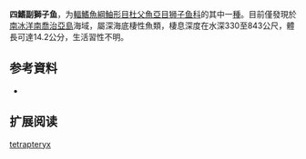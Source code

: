 {{Speciesbox
| name = 四鰭副獅子魚
| status = NE
| status_system = 
| image = 
| genus = Paraliparis
| species = tetrapteryx
| authority = [[Andriashev_&_Neyelov|Andriashev & Neyelov]],  1979
| synonyms = 
}}

'''四鰭副獅子鱼'''，为[[輻鰭魚綱|輻鰭魚綱]][[鮋形目|鮋形目]][[杜父魚亞目|杜父魚亞目]][[狮子鱼科|狮子鱼科]]的其中一[[種|種]]。目前僅發現於[[南冰洋|南冰洋]][[南喬治亞島|南喬治亞島]]海域，屬深海底棲性魚類，棲息深度在水深330至843公尺，體長可達14.2公分，生活習性不明。

== 参考資料 ==
*{{FishBase_species|genus=Paraliparis|species=tetrapteryx|year=2011|month=12}}

== 扩展阅读 ==
{{refbegin}}
{{wikispecies-inline|Paraliparis tetrapteryx|四鰭副獅子魚}}
{{refend}}
{{Taxonbar|from=Q1960126}}

[[Category:副獅子魚属|tetrapteryx]]


{{鮋形目小作品}}